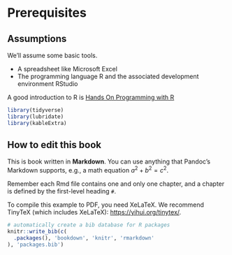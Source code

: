
# Prerequisites

## Assumptions

We'll assume some basic tools.

-   A spreadsheet like Microsoft Excel
-   The programming language R and the associated development environment RStudio

A good introduction to R is [Hands On Programming with R](https://rstudio-education.github.io/hopr/)

```r
library(tidyverse)
library(lubridate)
library(kableExtra)


```

## How to edit this book

This is book written in **Markdown**. You can use anything that Pandoc's Markdown supports, e.g., a math equation $a^2 + b^2 = c^2$.

Remember each Rmd file contains one and only one chapter, and a chapter is defined by the first-level heading `#`.

To compile this example to PDF, you need XeLaTeX. We recommend TinyTeX (which includes XeLaTeX): <https://yihui.org/tinytex/>.

```r
# automatically create a bib database for R packages
knitr::write_bib(c(
  .packages(), 'bookdown', 'knitr', 'rmarkdown'
), 'packages.bib')
```
